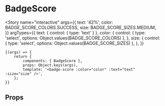 

<Meta title="components/Badges/BadgeScore" component={BadgeScore} />

# BadgeScore

<Story
	name="interactive"
	args={{
		text: '42%',
		color: BADGE_SCORE_COLORS.SUCCESS,
		size: BADGE_SCORE_SIZES.MEDIUM,
	}}
	argTypes={{
		text: { control: { type: 'text' } },
		color: {
			control: { type: 'select', options: Object.values(BADGE_SCORE_COLORS) },
		},
		size: {
			control: { type: 'select', options: Object.values(BADGE_SCORE_SIZES) },
		},
	}}
>
	{(args) => {
		return {
			components: { BadgeScore },
			props: Object.keys(args),
			template: '<badge-score :color="color" :text="text" :size="size" />',
		};
	}}
</Story>

## Props

<Props of={BadgeScore} />
